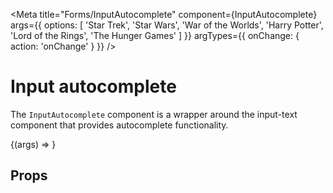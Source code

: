 
<Meta
  title="Forms/InputAutocomplete"
  component={InputAutocomplete}
  args={{
    options: [
      'Star Trek',
      'Star Wars',
      'War of the Worlds',
      'Harry Potter',
      'Lord of the Rings',
      'The Hunger Games'
    ]
  }}
  argTypes={{
    onChange: { action: 'onChange' }
  }}
/>

# Input autocomplete

<WorksWith component="InputFactory" />

The `InputAutocomplete` component is a wrapper around the input-text component that provides autocomplete functionality.

<Canvas withSource="open">
  <Story name="Default">{(args) => <InputAutocomplete {...args} />}</Story>
</Canvas>

## Props

<ArgsTable of={InputAutocomplete} />

